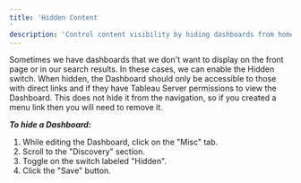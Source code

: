 ```yaml
---
title: 'Hidden Content'
description: 'Control content visibility by hiding dashboards from homepage and search results while maintaining direct access.'
---
```


Sometimes we have dashboards that we don't want to display on the front page or in our search results. In these cases,
we can enable the Hidden switch. When hidden, the Dashboard should only be accessible to those with direct links and if
they have Tableau Server permissions to view the Dashboard. This does not hide it from the navigation, so if you created
a menu link then you will need to remove it.

***To hide a Dashboard:***

1. While editing the Dashboard, click on the "Misc" tab.
2. Scroll to the "Discovery" section.
3. Toggle on the switch labeled "Hidden".
4. Click the "Save" button.
